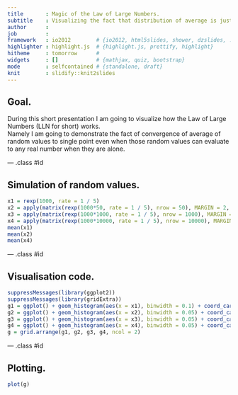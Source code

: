 ```yaml
---
title       : Magic of the Law of Large Numbers.
subtitle    : Visualizing the fact that distribution of average is just a point.
author      : 
job         : 
framework   : io2012        # {io2012, html5slides, shower, dzslides, ...}
highlighter : highlight.js  # {highlight.js, prettify, highlight}
hitheme     : tomorrow      # 
widgets     : []            # {mathjax, quiz, bootstrap}
mode        : selfcontained # {standalone, draft}
knit        : slidify::knit2slides
---
```


## Goal.

During this short presentation I am going to visualize how the Law of Large Numbers (LLN for short) works.  
Namely I am going to demonstrate the fact of convergence of average of random values to single point even when those random values can evaluate to any real number when they are alone.

--- .class #id 

## Simulation of random values.
```r
x1 = rexp(1000, rate = 1 / 5)
x2 = apply(matrix(rexp(1000*50, rate = 1 / 5), nrow = 50), MARGIN = 2, FUN = mean)
x3 = apply(matrix(rexp(1000*1000, rate = 1 / 5), nrow = 1000), MARGIN = 2, FUN = mean)
x4 = apply(matrix(rexp(1000*10000, rate = 1 / 5), nrow = 10000), MARGIN = 2, FUN = mean)
mean(x1)
mean(x2)
mean(x4)
```

--- .class #id 

## Visualisation code.
```r
suppressMessages(library(ggplot2))
suppressMessages(library(gridExtra))
g1 = ggplot() + geom_histogram(aes(x = x1), binwidth = 0.1) + coord_cartesian(xlim = c(-1, 13))
g2 = ggplot() + geom_histogram(aes(x = x2), binwidth = 0.05) + coord_cartesian(xlim = c(-1, 13))
g3 = ggplot() + geom_histogram(aes(x = x3), binwidth = 0.05) + coord_cartesian(xlim = c(-1, 13))
g4 = ggplot() + geom_histogram(aes(x = x4), binwidth = 0.05) + coord_cartesian(xlim = c(-1, 13))
g = grid.arrange(g1, g2, g3, g4, ncol = 2)
```

--- .class #id

## Plotting.
```r
plot(g)
```


